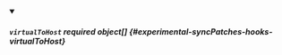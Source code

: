 


<details className="config-field" data-expandable="true" open>
<summary>

##### `virtualToHost` <span className="config-field-required" data-required="false">required</span> <span className="config-field-type">object[]</span> <span className="config-field-default"></span> <span className="config-field-enum"></span> {#experimental-syncPatches-hooks-virtualToHost}



</summary>

<PartialVirtualtohostreference />


</details>

